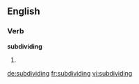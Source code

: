 ==English==

===Verb===
'''subdividing'''

# {{third-person singular of|[[subdivide]]}}

[[de:subdividing]]
[[fr:subdividing]]
[[vi:subdividing]]